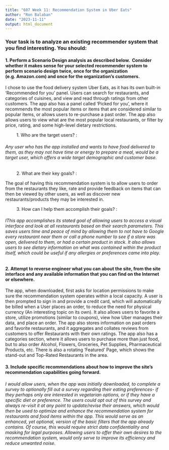 ---
title: "607 Week 11: Recommendation System in Uber Eats"
author: "Ron Balaban"
date: "2023-11-11"
output: html_document
---


### Your task is to analyze an existing recommender system that you find interesting.  You should:


#### 1. Perform a Scenario Design analysis as described below.  Consider whether it makes sense for your selected recommender system to perform scenario design twice, once for the organization (e.g. Amazon.com) and once for the organization's customers.


I chose to use the food delivery system Uber Eats, as it has its own built-in 'Recommended for you' panel. Users can search for restaurants, and categories of cuisines, and view and read through ratings from other customers. The app also has a panel called 'Picked for you', where it recommends the most popular items or items that are considered similar to popular items, or allows users to re-purchase a past order. The app also allows users to view what are the most popular local restaurants, or filter by price, rating, and some high-level dietary restrictions.




         1. Who are the target users? :

###### Any user who has the app installed and wants to have food delivered to them, as they may not have time or energy to prepare a meal, would be a target user, which offers a wide target demographic and customer base.


         2. What are their key goals? :

The goal of having this recommendation system is to allow users to order from the restaurants they like, rate and provide feedback on items that can then be viewed by other users, as well as discover new restaurants/products they may be interested in.


         3. How can I help them accomplish their goals? :

###### IThis app accomplishes its stated goal of allowing users to access a visual interface and look at all restaurants based on their search parameters. This saves users time and peace of mind by allowing them to not have to Google every restaurant near them or call a phone number to see if a store was open, delivered to them, or had a certain product in stock. It also allows users to see dietary information on what was contained within the product itself, which could be useful if any allergies or preferences came into play.






#### 2. Attempt to reverse engineer what you can about the site, from the site interface and any available information that you can find on the Internet or elsewhere.

The app, when downloaded, first asks for location permissions to make sure the recommendation system operates within a local capacity.
A user is then prompted to sign in and provide a credit card, which will automatically be billed when a User places an order, to reduce the need for physical currency (An interesting topic on its own). It also allows users to favorite a store, utilize promotions (similar to coupons), view how Uber manages their data, and place an order. The app also stores information on past orders and favorite restaurants, and it aggregates and collates reviews from customers to offer Restaurants with their own ratings. The app also has a categories section, where it allows users to purchase more than just food, but to also order Alcohol, Flowers, Groceries, Pet Supplies, Pharmaceutical Products, etc. There is also a rotating 'Featured' Page, which shows the stand-out and Top-Rated Restaurants in the area.




#### 3. Include specific recommendations about how to improve the site's recommendation capabilities going forward. 

###### I would allow users, when the app was initially downloaded, to complete a survey to optionally fill out a survey regarding their eating preferences- if they perhaps only are interested in vegetarian options, or if they have a specific diet or preference. The users could opt out of this survey and always re-visit it at any point to update/revise their answers, which would then be used to optimize and enhance the recommendation system for restaurants and food items within the app. This would serve as an enhanced, yet optional, version of the basic filters that the app already contains. Of course, this would require strict data confidentiality and masking for legal purposes. Allowing users to offer their own desires to the recommendation system, would only serve to improve its efficiency and reduce unwanted noise.


